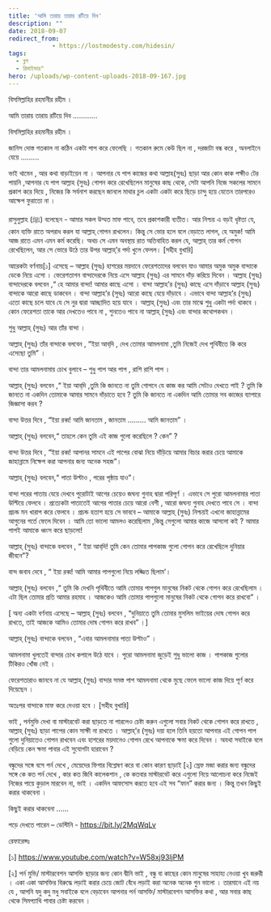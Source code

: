 ```yaml
---
title: 'আমি তারায় তারায় রটিয়ে দিব'
description: ""
date: 2018-09-07
redirect_from: 
            - https://lostmodesty.com/hidesin/
tags: 
  - ব্লগ
  - রিমাইন্ডার"
hero: /uploads/wp-content-uploads-2018-09-167.jpg
---
```

বিসমিল্লাহির রহমানীর রহীম ।

আমি তারায় তারায় রটিয়ে দিব ............

বিসমিল্লাহির রহমানীর রহীম ।

জানিস দোস্ত গতকাল না কঠিন একটা পাপ করে ফেলেছি । গতকাল রুমে কেউ ছিল না , দরজাটা বন্ধ করে , অনলাইনে যেয়ে .........

ভাই থামেন , আর কথা বাড়াইয়েন না । আপনার যে পাপ কাজের কথা আল্লাহ(সুবঃ) ছাড়া আর কোন কাক পক্ষীও টের পায়নি ,আপনার যে পাপ আল্লাহ (সুবঃ) গোপন করে রেখেছিলেন মানুষের কাছ থেকে, সেটা আপনি নিজে সকলের সামনে প্রকাশ করে দিয়ে , নিজের কি সর্বনাশ করছেন জানলে মাথার চুল একটা একটা করে ছিড়ে চান্দু হয়ে যেতেন তারপরেও আক্ষেপ ফুরাতো না ।

রাসুলুল্লাহ (ﷺ) বলেছেন - আমার সকল উম্মত মাফ পাবে, তবে প্রকাশকারী ব্যতীত। আর নিশ্চয় এ বড়ই ধৃষ্টতা যে, কোন ব্যক্তি রাতে অপরাধ করল যা আল্লাহ্ গোপন রাখলেন। কিন্তু সে ভোর হলে বলে বেড়াতে লাগল, হে অমুক! আমি আজ রাতে এমন এমন কর্ম করেছি। অথচ সে এমন অবস্থায় রাত অতিবাহিত করল যে, আল্লাহ্ তার কর্ম গোপন রেখেছিলেন, আর সে ভোরে উঠে তার উপর আল্লাহ্‌’র পর্দা খুলে ফেলল। \[সহীহ বুখারি]

আরেকটা বর্ণনায়\[১] এসেছে – আল্লাহ (সুবঃ) হাশরের ময়দানে ফেরেশতাদের বলবেন যাও আমার অমুক অমুক বান্দাকে ডেকে নিয়ে এসো । ফেরেশতাগন বান্দাদেরকে নিয়ে এসে আল্লাহ (সুবঃ) এর সামনে দাঁড় করিয়ে দিবেন । আল্লাহ (সুবঃ) বান্দাদেরকে বলবেন ,“ হে আমার বান্দা! আমার কাছে এসো । বান্দা আল্লাহ’র (সুবঃ) কাছে এসে দাঁড়াবে আল্লাহ (সুবঃ) বান্দাকে আরো কাছে ডাকবেন । বান্দা আল্লাহ’র (সুবঃ) আরো কাছে যেয়ে দাঁড়াবে । এভাবে বান্দা আল্লাহ’র (সুবঃ) এতো কাছে চলে যাবে যে সে নুর দ্বারা আচ্ছাদিত হয়ে যাবে । আল্লাহ্‌ (সুবঃ) এবং তার মাঝে শুধু একটা পর্দা থাকবে । কোন ফেরেশতা তাকে আর দেখতেও পাবে না , শুনতেও পাবে না আল্লাহ্‌ (সুবঃ) এবং বান্দার কথোপকথন ।

শুধু আল্লাহ্‌ (সুবঃ) আর তাঁর বান্দা ।

আল্লাহ্‌ (সুবঃ) তাঁর বান্দাকে বলবেন , “ইয়া আব্‌দি , দেখ তোমার আমলনামা ,তুমি নিজেই দেখ পৃথিবীতে কি করে এসেছো তুমি” ।

বান্দা তার আমলনামায় চোখ বুলাবে – শুধু পাপ আর পাপ , রাশি রাশি পাপ ।

আল্লাহ্‌ (সুবঃ) বলবেন ,“ ইয়া আব্‌দি ,তুমি কি জানতে না তুমি গোপনে যে কাজ কর আমি সেটাও দেখতে পাই ? তুমি কি জানতে না একদিন তোমাকে আমার সামনে দাঁড়াতে হবে ? তুমি কি জানতে না একদিন আমি তোমার সব কাজের ব্যাপারে জিজ্ঞাসা করব ?

বান্দা উত্তর দিবে , “ইয়া রব্ব! আমি জানতাম , জানতাম ......... আমি জানতাম” ।

আল্লাহ্‌ (সুবঃ) বলবেন,“ তাহলে কেন তুমি এই কাজ গুলো করেছিলে ? কেন” ?

বান্দা উত্তর দিবে , “ইয়া রব্ব! আপানর সামনে এই পাপের বোঝা নিয়ে দাঁড়িয়ে আমার বিচার করার চেয়ে আমাকে জাহান্নামে নিক্ষেপ করা আপনার জন্য অনেক সহজ”।

আল্লাহ্‌ (সুবঃ) বলবেন,“ পাতা উল্টাও , পরের পৃষ্ঠায় যাও”।

বান্দা পরের পাতায় যেয়ে দেখবে পুরোটাই আগের চেয়েও জঘন্য গুনাহ দ্বারা পরিপূর্ণ । এভাবে সে পুরো আমলনামার পাতা উল্টিয়ে ফেলবে । প্রত্যেকটা পাতাতেই আগের পাতার চেয়ে আরো বেশী , আরো জঘন্য গুনাহ দেখতে পাবে সে । বান্দা প্রচন্ড মন খারাপ করে ফেলবে । প্রচন্ড হতাশ হয়ে সে ভাববে – আমাকে আল্লাহ্‌ (সুবঃ) নিশ্চয়ই এখনো জাহান্নামের আগুনের গর্তে ফেলে দিবেন । আমি তো ভালো আমলও করেছিলাম ,কিন্তু সেগুলো আমার কাজে আসলো কই ? আমার পাপই আমাকে ধ্বংস করে ছাড়লো!

আল্লাহ্‌ (সুবঃ) বান্দাকে বলবেন , “ ইয়া আব্‌দি! তুমি কেন তোমার পাপকাজ গুলো গোপন করে রেখেছিলে দুনিয়ার জীবনে”?

বান্দ জবাব দেবে , “ ইয়া রব্ব! আমি আমার পাপগুলো নিয়ে লজ্জিত ছিলাম’।

আল্লাহ্‌ (সুবঃ) বলবেন ,“ তুমি কি দেখনি পৃথিবীতে আমি তোমার পাপগুল মানুষের নিকট থেকে গোপন করে রেখেছিলাম । এটা ছিল তোমার প্রতি আমার রহমাহ । আজকেও আমি তোমার পাপগুলো মানুষের নিকট থেকে গোপন করে রাখবো” ।

\[ অন্য একটা বর্ণনায় এসেছে – আল্লাহ্‌ (সুবঃ) বলবেন , “দুনিয়াতে তুমি তোমার মুসলিম ভাইয়ের দোষ গোপন করে রাখতে, তাই আজকে আমিও তোমার দোষ গোপন করে রাখব” ।]

আল্লাহ্‌ (সুবঃ) বান্দাকে বলবেন , “এবার আমলনামার পাতা উল্টাও” ।

আমলনামা খুলতেই বান্দার চোখ কপালে উঠে যাবে । পুরো আমলনামা জুড়েই শুধু ভালো কাজ । পাপকাজ গুলোর টিকিরও খোঁজ নেই ।

ফেরেশতারাও জানবে না যে আল্লাহ্‌ (সুবঃ) বান্দার সমস্ত পাপ আমলনামা থেকে মুছে ফেলে ভালো কাজ দিয়ে পূর্ণ করে দিয়েছেন ।

অতঃপর বান্দাকে মাফ করে দেওয়া হবে । \[সহীহ বুখারি]

ভাই , পর্নমুভি দেখা বা মাস্টারবেট করা ছাড়তে না পারলেও চেষ্টা করুন এগুলো সবার নিকট থেকে গোপন করে রাখতে , আল্লাহ্‌ (সুবঃ) ছাড়া পাপের কোন সাক্ষী না রাখতে । আল্লাহ্‌’র (সুবঃ) দয়া হলে তিনি হয়তো আপনার এই গোপন পাপ গুলো দুনিয়াতেও গোপন রাখবেন এবং হাশরের ময়দানেও গোপন রেখে আপনাকে ক্ষমা করে দিবেন । অযথা সবাইকে বলে বেড়িয়ে কেন ক্ষমা পাবার এই সুযোগটা হারাবেন ?

বন্ধুদের সঙ্গে বসে পর্ন দেখে , মেয়েদের ফিগার বিশ্লেষণ করে বা কোন কারণ ছাড়াই \[২] স্রেফ মজা করার জন্য বন্ধুদের সঙ্গে কে কত পর্ন দেখে , কার কত জিবি কালেকশান , কে কতবার মাস্টারবেট করে এগুলো নিয়ে আলোচনা করে নিজেই নিজের পায়ে কুড়াল মারবেন না, ভাই । একদিন আফসোস করতে হবে এই সব “ফান” করার জন্য । কিন্তু তখন কিছুই করার থাকবেনা ।

কিছুই করার থাকবেনা ......

পড়ে দেখতে পারেন – ডেস্টিনি - https://bit.ly/2MqWqLv

রেফারেন্সঃ

\[১] <https://www.youtube.com/watch?v=W58xj93ljPM>

\[২] পর্ন মুভি/ মাস্টারবেশন আসক্তি ছাড়ার জন্য কোন দ্বীনি ভাই , বন্ধু বা কাছের কোন মানুষের সাহায্য নেওয়া খুব জরুরী । একা একা আসক্তির বিরুদ্ধে লড়াই করার চেয়ে জোট বেঁধে লড়াই করা অনেক অনেক গুন ভালো । তারমানে এই নয় যে , আপনি যদু কদু মধু সবাইকে বলে বেড়াবেন আপনার পর্ন আসক্তি/ মাস্টারবেশন আসক্তির কথা , আর সবার কাছ থেকে সিমপ্যাথি পাবার চেষ্টা করবেন ।

